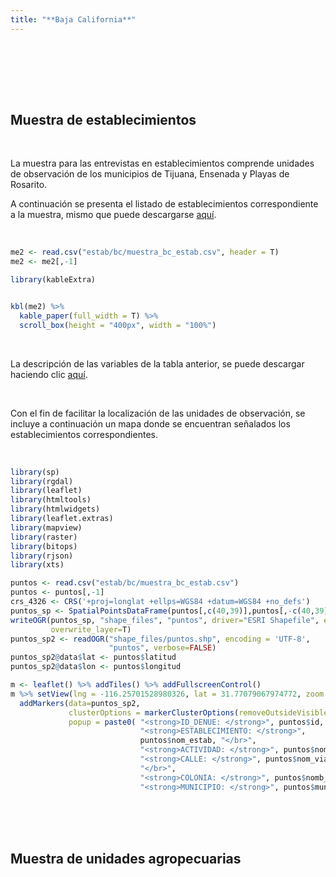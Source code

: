 ```yaml
---
title: "**Baja California**"
--- 
```


<br>
<br>

<div class=text-justify>


<br>
<br>

## **Muestra de establecimientos**

<br>

La muestra para las entrevistas en establecimientos comprende unidades de observación de los municipios de Tijuana, Ensenada y Playas de Rosarito.

A continuación se presenta el listado de establecimientos correspondiente a la muestra, mismo que puede descargarse [aquí](estab/bc/muestra_bc_estab.xlsx).

<br>

```r


me2 <- read.csv("estab/bc/muestra_bc_estab.csv", header = T)
me2 <- me2[,-1]

library(kableExtra)


kbl(me2) %>% 
  kable_paper(full_width = T) %>% 
  scroll_box(height = "400px", width = "100%")

```
 
<br>

La descripción de las variables de la tabla anterior, se puede descargar haciendo clic [aquí](files/denue_diccionario_de_datos.xlsx).

<br>

Con el fin de facilitar la localización de las unidades de observación, se incluye a continuación un mapa donde se encuentran señalados los establecimientos correspondientes.

<br>

```r
library(sp)
library(rgdal)
library(leaflet)
library(htmltools)
library(htmlwidgets)
library(leaflet.extras)
library(mapview)  
library(raster)
library(bitops)
library(rjson)
library(xts)

puntos <- read.csv("estab/bc/muestra_bc_estab.csv")
puntos <- puntos[,-1]
crs_4326 <- CRS('+proj=longlat +ellps=WGS84 +datum=WGS84 +no_defs')
puntos_sp <- SpatialPointsDataFrame(puntos[,c(40,39)],puntos[,-c(40,39)], proj4string = crs_4326)
writeOGR(puntos_sp, "shape_files", "puntos", driver="ESRI Shapefile", encoding = 'UTF-8',
         overwrite_layer=T)
puntos_sp2 <- readOGR("shape_files/puntos.shp", encoding = 'UTF-8',
                      "puntos", verbose=FALSE)
puntos_sp2@data$lat <- puntos$latitud
puntos_sp2@data$lon <- puntos$longitud

m <- leaflet() %>% addTiles() %>% addFullscreenControl()
m %>% setView(lng = -116.25701528980326, lat = 31.77079067974772, zoom = 8)  %>%
  addMarkers(data=puntos_sp2, 
             clusterOptions = markerClusterOptions(removeOutsideVisibleBounds = T),
             popup = paste0( "<strong>ID_DENUE: </strong>", puntos$id, "</br>",
                             "<strong>ESTABLECIMIENTO: </strong>", 
                             puntos$nom_estab, "</br>",
                             "<strong>ACTIVIDAD: </strong>", puntos$nombre_act, "</br>",
                             "<strong>CALLE: </strong>", puntos$nom_vial, 
                             "</br>",
                             "<strong>COLONIA: </strong>", puntos$nomb_asent, "</br>",
                             "<strong>MUNICIPIO: </strong>", puntos$municipio))

```

<br>
<br>
<br>

## **Muestra de unidades agropecuarias**



 
</div>